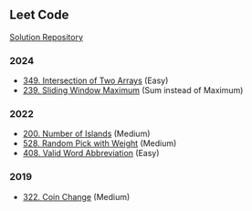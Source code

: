 ## Leet Code

[Solution Repository](https://github.com/doocs/leetcode/tree/main/solution)

### 2024 {-}

 - [349. Intersection of Two Arrays](https://leetcode.com/problems/intersection-of-two-arrays/description/) (Easy)
 - [239. Sliding Window Maximum](https://leetcode.com/problems/sliding-window-maximum/) (Sum instead of Maximum)

### 2022 {-}

 - [200. Number of Islands](https://leetcode.com/problems/number-of-islands/description/) (Medium)
 - [528. Random Pick with Weight](https://leetcode.com/problems/random-pick-with-weight/description/) (Medium)
 - [408. Valid Word Abbreviation](https://leetcode.com/problems/valid-word-abbreviation/description/) (Easy)

### 2019 {-}

 - [322. Coin Change](https://leetcode.com/problems/coin-change/description/) (Medium)



